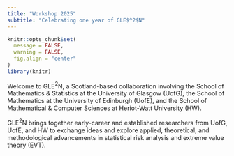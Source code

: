```yaml
---
title: "Workshop 2025"
subtitle: "Celebrating one year of GLE$^2$N"
---
```

```r
knitr::opts_chunk$set(
  message = FALSE, 
  warning = FALSE,
  fig.align = "center"
)
library(knitr)
```

Welcome to GLE$^2$N, a Scotland-based collaboration involving the School of Mathematics & Statistics at the University of Glasgow (UofG), the School of Mathematics at the University of Edinburgh (UofE), and the School of Mathematical & Computer Sciences at Heriot-Watt University (HW).

GLE$^2$N brings together early-career and established researchers from UofG, UofE, and HW to exchange ideas and explore applied, theoretical, and methodological advancements in statistical risk analysis and extreme value theory (EVT).

